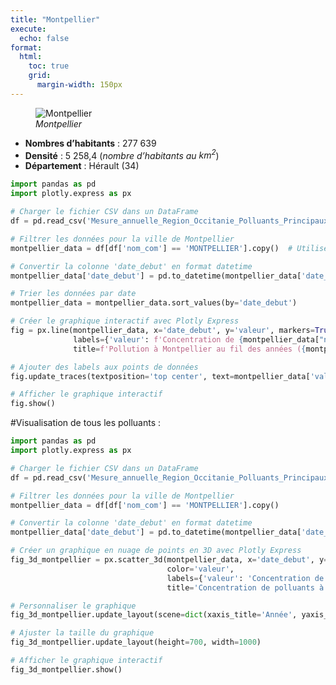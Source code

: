 ```yaml
---
title: "Montpellier"
execute:
  echo: false
format:
  html:
    toc: true
    grid:
      margin-width: 150px
---
```


![*Montpellier*](Montpellier.svg)

* **Nombres d'habitants** : 277 639
* **Densité** : 5 258,4 (*nombre d'habitants au $km^2$*)
* **Département** : Hérault (34) 

```python
import pandas as pd
import plotly.express as px 

# Charger le fichier CSV dans un DataFrame
df = pd.read_csv('Mesure_annuelle_Region_Occitanie_Polluants_Principaux.csv')

# Filtrer les données pour la ville de Montpellier
montpellier_data = df[df['nom_com'] == 'MONTPELLIER'].copy()  # Utiliser .copy() pour éviter le SettingWithCopyWarning

# Convertir la colonne 'date_debut' en format datetime
montpellier_data['date_debut'] = pd.to_datetime(montpellier_data['date_debut'])

# Trier les données par date
montpellier_data = montpellier_data.sort_values(by='date_debut')

# Créer le graphique interactif avec Plotly Express
fig = px.line(montpellier_data, x='date_debut', y='valeur', markers=True,
              labels={'valeur': f'Concentration de {montpellier_data["nom_poll"].iloc[0]} (ug.m-3)'},
              title=f'Pollution à Montpellier au fil des années ({montpellier_data["nom_poll"].iloc[0]})')

# Ajouter des labels aux points de données
fig.update_traces(textposition='top center', text=montpellier_data['valeur'].round(2))

# Afficher le graphique interactif
fig.show()


```

#Visualisation de tous les polluants : 

```python
import pandas as pd
import plotly.express as px

# Charger le fichier CSV dans un DataFrame
df = pd.read_csv('Mesure_annuelle_Region_Occitanie_Polluants_Principaux.csv')

# Filtrer les données pour la ville de Montpellier
montpellier_data = df[df['nom_com'] == 'MONTPELLIER'].copy()

# Convertir la colonne 'date_debut' en format datetime
montpellier_data['date_debut'] = pd.to_datetime(montpellier_data['date_debut'])

# Créer un graphique en nuage de points en 3D avec Plotly Express
fig_3d_montpellier = px.scatter_3d(montpellier_data, x='date_debut', y='nom_poll', z='valeur',
                                   color='valeur',
                                   labels={'valeur': 'Concentration de pollution (ug.m-3)'},
                                   title='Concentration de polluants à Montpellier en 3D')

# Personnaliser le graphique
fig_3d_montpellier.update_layout(scene=dict(xaxis_title='Année', yaxis_title='Polluants', zaxis_title='Concentration de pollution (ug.m-3)'))

# Ajuster la taille du graphique
fig_3d_montpellier.update_layout(height=700, width=1000)

# Afficher le graphique interactif
fig_3d_montpellier.show()


```
